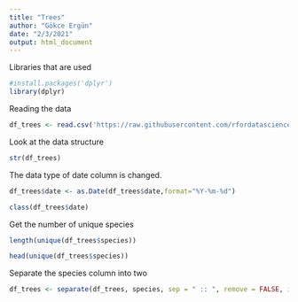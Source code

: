 ```yaml
---
title: "Trees"
author: "Gökce Ergün"
date: "2/3/2021"
output: html_document
---
```


Libraries that are used
```r
#install.packages('dplyr')
library(dplyr)
```



Reading the data
```r
df_trees <- read.csv('https://raw.githubusercontent.com/rfordatascience/tidytuesday/master/data/2020/2020-01-28/sf_trees.csv')
```


Look at the data structure

```r
str(df_trees)
```

The data type of date column is changed. 
```r
df_trees$date <- as.Date(df_trees$date,format="%Y-%m-%d")
```

```r
class(df_trees$date)
```

Get the number of unique species
```r
length(unique(df_trees$species))
```


```r
head(unique(df_trees$species))

```

Separate the species column into two
```r
df_trees <- separate(df_trees, species, sep = " :: ", remove = FALSE, into = c('species_lat, species_nor'))
```



